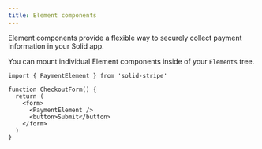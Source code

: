 ```yaml
---
title: Element components
---
```


Element components provide a flexible way to securely collect payment information in your Solid app.

You can mount individual Element components inside of your `Elements` tree.

```tsx
import { PaymentElement } from 'solid-stripe'

function CheckoutForm() {
  return (
    <form>
      <PaymentElement />
      <button>Submit</button>
    </form>
  )
}
```
